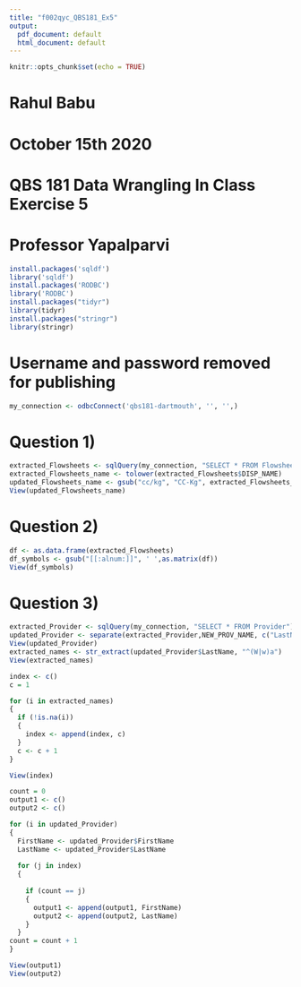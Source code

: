 ---
title: "f002qyc_QBS181_Ex5"
output:
  pdf_document: default
  html_document: default
---

```{r setup, include=FALSE}
knitr::opts_chunk$set(echo = TRUE)
```

# Rahul Babu
# October 15th 2020
# QBS 181 Data Wrangling In Class Exercise 5
# Professor Yapalparvi

```{r}

install.packages('sqldf')
library('sqldf')
install.packages('RODBC')
library('RODBC')
install.packages("tidyr")
library(tidyr)
install.packages("stringr")
library(stringr)

```
# Username and password removed for publishing
```{r}
my_connection <- odbcConnect('qbs181-dartmouth', '', '',)
```

# Question 1)

```{r}

extracted_Flowsheets <- sqlQuery(my_connection, "SELECT * FROM Flowsheets")
extracted_Flowsheets_name <- tolower(extracted_Flowsheets$DISP_NAME)
updated_Flowsheets_name <- gsub("cc/kg", "CC-Kg", extracted_Flowsheets_name)
View(updated_Flowsheets_name)

```


# Question 2)

```{r}

df <- as.data.frame(extracted_Flowsheets)
df_symbols <- gsub("[[:alnum:]]", ' ',as.matrix(df))
View(df_symbols)

```


# Question 3)

```{r}
extracted_Provider <- sqlQuery(my_connection, "SELECT * FROM Provider")
updated_Provider <- separate(extracted_Provider,NEW_PROV_NAME, c("LastName","FirstName"), ",( )?")
View(updated_Provider)
extracted_names <- str_extract(updated_Provider$LastName, "^(W|w)a")
View(extracted_names)

index <- c()
c = 1

for (i in extracted_names)
{
  if (!is.na(i)) 
  {
    index <- append(index, c)
  }
  c <- c + 1 
}

View(index)

```


```{r}
count = 0
output1 <- c()
output2 <- c()

for (i in updated_Provider)
{
  FirstName <- updated_Provider$FirstName
  LastName <- updated_Provider$LastName
  
  for (j in index)
  {
    
    if (count == j)
    {
      output1 <- append(output1, FirstName)
      output2 <- append(output2, LastName)
    }
  }
count = count + 1
}

```


```{r}
View(output1)
View(output2)
```
